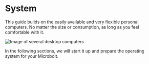 # System

This guide builds on the easily available and very flexible personal computers.
No matter the size or consumption, as long as you feel comfortable with it.

![Image of several desktop computers](/images/system/computers.webp)

In the following sections, we will start it up and prepare the operating system
for your Microbolt.